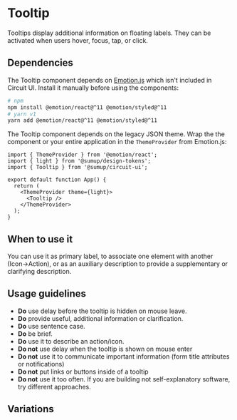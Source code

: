 
<Meta of={Stories} />

# Tooltip

<Status variant="legacy" />

Tooltips display additional information on floating labels.
They can be activated when users hover, focus, tap, or click.

## Dependencies

The Tooltip component depends on [Emotion.js](https://github.com/emotion-js/emotion) which isn't included in Circuit UI. Install it manually before using the components:

```bash
# npm
npm install @emotion/react@^11 @emotion/styled@^11
# yarn v1
yarn add @emotion/react@^11 @emotion/styled@^11
```

The Tooltip component depends on the legacy JSON theme. Wrap the the component or your entire application in the `ThemeProvider` from Emotion.js:

```tsx
import { ThemeProvider } from '@emotion/react';
import { light } from '@sumup/design-tokens';
import { Tooltip } from '@sumup/circuit-ui';

export default function App() {
  return (
    <ThemeProvider theme={light}>
      <Tooltip />
    </ThemeProvider>
  );
}
```

<Story of={Stories.Base} />

<Props />

## When to use it

You can use it as primary label, to associate one element with another (Icon→Action), or
as an auxiliary description to provide a supplementary or clarifying description.

## Usage guidelines

- **Do** use delay before the tooltip is hidden on mouse leave.
- **Do** provide useful, additional information or clarification.
- **Do** use sentence case.
- **Do** be brief.
- **Do** use it to describe an action/icon.
- **Do not** use delay when the tooltip is shown on mouse enter
- **Do not** use it to communicate important information (form title attributes or notifications)
- **Do not** put links or buttons inside of a tooltip
- **Do not** use it too often. If you are building not self-explanatory software, try different approaches.

## Variations

<Story of={Stories.TopLeft} />

<Story of={Stories.BottomRight} />

<Story of={Stories.LeftCenter} />
